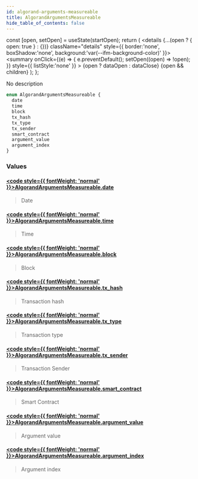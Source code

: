 ```yaml
---
id: algorand-arguments-measureable
title: AlgorandArgumentsMeasureable
hide_table_of_contents: false
---
```







  const [open, setOpen] = useState(startOpen);
  return (
    <details {...(open ? { open: true } : {})} className="details" style={{ border:'none', boxShadow:'none', background:'var(--ifm-background-color)' }}>
      <summary
        onClick={(e) => {
          e.preventDefault();
          setOpen((open) => !open);
        }}
        style={{ listStyle:'none' }}
      >
      {open ? dataOpen : dataClose}
      </summary>
      {open && children}
    </details>
  );
};








No description


```graphql
enum AlgorandArgumentsMeasureable {
  date
  time
  block
  tx_hash
  tx_type
  tx_sender
  smart_contract
  argument_value
  argument_index
}
```




### Values

#### [<code style={{ fontWeight: 'normal' }}>AlgorandArgumentsMeasureable.<b>date</b></code>](#)  
> 
> 
> Date
> 

#### [<code style={{ fontWeight: 'normal' }}>AlgorandArgumentsMeasureable.<b>time</b></code>](#)  
> 
> 
> Time
> 

#### [<code style={{ fontWeight: 'normal' }}>AlgorandArgumentsMeasureable.<b>block</b></code>](#)  
> 
> 
> Block
> 

#### [<code style={{ fontWeight: 'normal' }}>AlgorandArgumentsMeasureable.<b>tx_hash</b></code>](#)  
> 
> 
> Transaction hash
> 

#### [<code style={{ fontWeight: 'normal' }}>AlgorandArgumentsMeasureable.<b>tx_type</b></code>](#)  
> 
> 
> Transaction type
> 

#### [<code style={{ fontWeight: 'normal' }}>AlgorandArgumentsMeasureable.<b>tx_sender</b></code>](#)  
> 
> 
> Transaction Sender
> 

#### [<code style={{ fontWeight: 'normal' }}>AlgorandArgumentsMeasureable.<b>smart_contract</b></code>](#)  
> 
> 
> Smart Contract
> 

#### [<code style={{ fontWeight: 'normal' }}>AlgorandArgumentsMeasureable.<b>argument_value</b></code>](#)  
> 
> 
> Argument value
> 

#### [<code style={{ fontWeight: 'normal' }}>AlgorandArgumentsMeasureable.<b>argument_index</b></code>](#)  
> 
> 
> Argument index
> 



